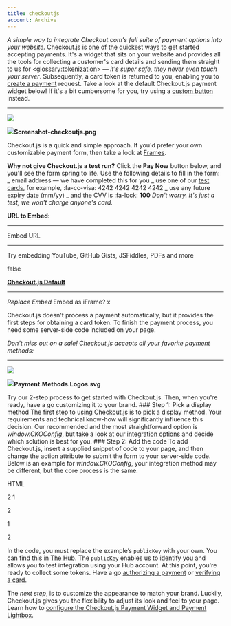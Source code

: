 ```yaml
---
title: checkoutjs
account: Archive
---
```


_A simple way to integrate Checkout.com's full suite of payment options into your website._ Checkout.js is one of the quickest ways to get started accepting payments. It's a widget that sits on your website and provides all the tools for collecting a customer's card details and sending them straight to us for <<glossary:tokenization>> — _it's super safe, they never even touch your server_. Subsequently, a card token is returned to you, enabling you to [create a payment](doc:authorize-a-payment) request. Take a look at the default Checkout.js payment widget below! If it's a bit cumbersome for you, try using a [custom button](doc:integrate-checkoutjs#section-example-b-use-a-custom-pay-now-button) instead.

---

![](https://files.readme.io/eb279b0-Screenshot-checkoutjs.png)

![](https://files.readme.io/eb279b0-Screenshot-checkoutjs.png)**Screenshot-checkoutjs.png**

Checkout.js is a quick and simple approach. If you'd prefer your own customizable payment form, then take a look at [Frames](doc:frames).

**Why not give Checkout.js a test run?** Click the **Pay Now** button below, and you'll see the form spring to life. Use the following details to fill in the form: _ email address — we have completed this for you _ use one of our [test cards](doc:testing#section-test-card-numbers), for example, :fa-cc-visa: <span class="card-number">4242 4242 4242 4242</span> _ use any future expiry date (mm/yy) _ and the CVV is :fa-lock: **100** _Don't worry. It's just a test, we won't charge anyone's card._

**URL to Embed:**

---

Embed URL

---

Try embedding YouTube, GitHub Gists, JSFiddles, PDFs and more

false

**[Checkout.js Default](https://s3-eu-west-1.amazonaws.com/cko-website-keystone/readme-docs/checkoutjs_default.html)**

---

_Replace Embed_ Embed as iFrame? x

Checkout.js doesn't process a payment automatically, but it provides the first steps for obtaining a card token. To finish the payment process, you need some server-side code included on your page.

_Don't miss out on a sale! Checkout.js accepts all your favorite payment methods:_

---

![](https://files.readme.io/1f1c220-Payment.Methods.Logos.svg)

![](https://files.readme.io/1f1c220-Payment.Methods.Logos.svg)**Payment.Methods.Logos.svg**

Try our 2-step process to get started with Checkout.js. Then, when you're ready, have a go customizing it to your brand. ### <span class="step\_hl">Step 1:</span> Pick a display method The first step to using Checkout.js is to pick a display method. Your requirements and technical know-how will significantly influence this decision. Our recommended and the most straightforward option is _window.CKOConfig_, but take a look at our [integration options](doc:integrate-checkoutjs) and decide which solution is best for you. ### <span class="step\_hl">Step 2:</span> Add the code To add Checkout.js, insert a supplied snippet of code to your page, and then change the action attribute to submit the form to your server-side code. Below is an example for _window.CKOConfig_, your integration method may be different, but the core process is the same.

HTML

2
1

<form class="payment-form" method="POST" action="https://merchant.com/successUrl">

2

<script>

window.CKOConfig = {

publicKey: 'pk_test_6ff46046-30af-41d9-bf58-929022d2cd14',

paymentToken: 'pay_tok_SPECIMEN-000',

customerEmail: 'user@email.com',
value: 100,
currency: 'GBP',

9

};
0

</script>

1

<script async src="https://cdn.checkout.com/sandbox/js/checkout.js"></script>

2

</form>

In the code, you must replace the example’s `publicKey` with your own. You can find this in [The Hub](https://hub.checkout.com). The `publicKey` enables us to identify you and allows you to test integration using your Hub account. At this point, you're ready to collect some tokens. Have a go [authorizing a payment](doc:authorize-a-payment) or [verifying a card](doc:zero-dollar-authorization).

The _next step_, is to customize the appearance to match your brand. Luckily, Checkout.js gives you the flexibility to adjust its look and feel to your page. Learn how to [configure the Checkout.js Payment Widget and Payment Lightbox](doc:customize-your-checkoutjs).

